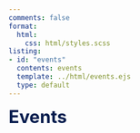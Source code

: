 ```yaml
---
comments: false
format:
  html:
    css: html/styles.scss
listing:
- id: "events"
  contents: events
  template: ../html/events.ejs
  type: default
---
```


<!-- nothing needs to be changed on this page -->

<a style="color: #061d4e; font-size:220%; font-weight: 700">Events</a>

:::{#events}
:::
